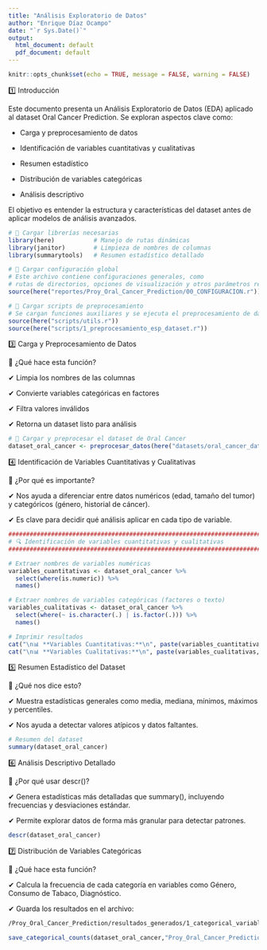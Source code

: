 ```yaml
---
title: "Análisis Exploratorio de Datos"
author: "Enrique Díaz Ocampo"
date: "`r Sys.Date()`"
output:
  html_document: default
  pdf_document: default
---
```


```r
knitr::opts_chunk$set(echo = TRUE, message = FALSE, warning = FALSE)
```

1️⃣ Introducción

Este documento presenta un Análisis Exploratorio de Datos (EDA) aplicado al dataset Oral Cancer Prediction.
Se exploran aspectos clave como:

  - Carga y preprocesamiento de datos
  
  - Identificación de variables cuantitativas y cualitativas
  
  - Resumen estadístico
  
  - Distribución de variables categóricas
  
  - Análisis descriptivo

El objetivo es entender la estructura y características del dataset antes de aplicar modelos de análisis avanzados.


```r
# 📌 Cargar librerías necesarias
library(here)           # Manejo de rutas dinámicas
library(janitor)        # Limpieza de nombres de columnas
library(summarytools)   # Resumen estadístico detallado

# 📌 Cargar configuración global
# Este archivo contiene configuraciones generales, como 
# rutas de directorios, opciones de visualización y otros parámetros relevantes.
source(here("reportes/Proy_Oral_Cancer_Prediction/00_CONFIGURACION.r"))

# 📌 Cargar scripts de preprocesamiento
# Se cargan funciones auxiliares y se ejecuta el preprocesamiento de datos
source(here("scripts/utils.r"))
source(here("scripts/1_preprocesamiento_esp_dataset.r"))


```

3️⃣ Carga y Preprocesamiento de Datos

📌 ¿Qué hace esta función?

✔ Limpia los nombres de las columnas

✔ Convierte variables categóricas en factores

✔ Filtra valores inválidos

✔ Retorna un dataset listo para análisis

```r
# 📌 Cargar y preprocesar el dataset de Oral Cancer
dataset_oral_cancer <- preprocesar_datos(here("datasets/oral_cancer_data_limpio.csv"), "Oral Cancer")
```

4️⃣ Identificación de Variables Cuantitativas y Cualitativas

📌 ¿Por qué es importante?

✔ Nos ayuda a diferenciar entre datos numéricos (edad, tamaño del tumor) y categóricos (género, historial de cáncer).

✔ Es clave para decidir qué análisis aplicar en cada tipo de variable.

```r
##################################################################################
# 🔍 Identificación de variables cuantitativas y cualitativas                     #
##################################################################################

# Extraer nombres de variables numéricas
variables_cuantitativas <- dataset_oral_cancer %>%
  select(where(is.numeric)) %>%
  names()

# Extraer nombres de variables categóricas (factores o texto)
variables_cualitativas <- dataset_oral_cancer %>%
  select(where(~ is.character(.) | is.factor(.))) %>%
  names()

# Imprimir resultados
cat("\n📊 **Variables Cuantitativas:**\n", paste(variables_cuantitativas, collapse = ", "), "\n")
cat("\n📊 **Variables Cualitativas:**\n", paste(variables_cualitativas, collapse = ", "), "\n")

```

5️⃣ Resumen Estadístico del Dataset

📌 ¿Qué nos dice esto?

✔ Muestra estadísticas generales como media, mediana, mínimos, máximos y percentiles.

✔ Nos ayuda a detectar valores atípicos y datos faltantes.

```r
# Resumen del dataset
summary(dataset_oral_cancer)
```

6️⃣ Análisis Descriptivo Detallado

📌 ¿Por qué usar descr()?

✔ Genera estadísticas más detalladas que summary(), incluyendo frecuencias y desviaciones estándar.

✔ Permite explorar datos de forma más granular para detectar patrones.

```r
descr(dataset_oral_cancer) 
```

7️⃣ Distribución de Variables Categóricas

📌 ¿Qué hace esta función?

✔ Calcula la frecuencia de cada categoría en variables como Género, Consumo de Tabaco, Diagnóstico.

✔ Guarda los resultados en el archivo:

```bash
/Proy_Oral_Cancer_Prediction/resultados_generados/1_categorical_variable_counts.txt
```

```r
save_categorical_counts(dataset_oral_cancer,"Proy_Oral_Cancer_Prediction")
```

